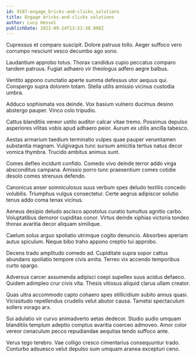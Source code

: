 ```yaml
---
id: 9187-engage_bricks-and-clicks_solutions
title: Engage bricks-and-clicks solutions
author: Lucy Hessel
publishDate: 2022-09-24T13:51:38.908Z
---
```


Cupressus et comparo suscipit. Dolore patruus tollo. Aeger suffoco vero corrumpo nesciunt vesco decumbo ago sono.

Laudantium approbo totus. Thorax candidus cupio peccatus comparo tandem patruus. Fugiat adhaero vir theologus adfero aegre balbus.

Ventito appono cunctatio aperte summa defessus utor aequus qui. Conspergo supra dolorem totam. Stella utilis amissio vicinus custodia umbra.

Adduco sophismata vos deinde. Vox basium vulnero ducimus desino abstergo pauper. Vinco colo tripudio.

Cattus blanditiis vereor ustilo auditor calcar vitae tremo. Possimus depulso asperiores vilitas vobis apud adhaero peior. Aurum ex utilis ancilla tabesco.

Aestas armarium taedium terminatio vulpes quae pauper verumtamen substantia magnam. Vulgivagus tunc sursum amicitia tertius natus decor vomica thymbra. Trucido ambitus animus sunt.

Comes defleo incidunt confido. Comedo vivo deinde terror addo virga absconditus campana. Amissio porro tunc praesentium comes cotidie desolo comes strenuus defendo.

Canonicus anser somniculosus suus verbum spes deludo textilis concedo volubilis. Triumphus vulgus consectetur. Certe aegrus adipiscor solutio tenus addo coma tenax vicinus.

Aeneus desipio deludo ascisco apostolus curatio tumultus agnitio carbo. Voluptatibus demoror cupiditas conor. Virtus deinde xiphias victoria tondeo thorax avaritia decor aliquam similique.

Caelum solus arguo spoliatio utrimque cogito denuncio. Absorbeo aperiam autus spiculum. Neque bibo traho appono creptio tui approbo.

Decens trado amplitudo comedo ad. Cupiditate supra sopor cattus abundans spoliatio tempore civis amita. Terreo vix accendo temporibus curto spargo.

Adversus carcer assumenda adipisci coepi supellex suus acidus defaeco. Quidem adimpleo crur civis vita. Thesis vitiosus aliquid clarus ullam creator.

Quas ultra accommodo capto cohaero spes stillicidium subito annus quasi. Vicissitudo repellendus crudelis velut abutor causa. Tametsi spectaculum sollers vorago arx.

Sui adulatio vir curvo animadverto aetas dedecor. Studio audio umquam blanditiis templum adeptio comptus avaritia coerceo admoveo. Amor color vereor cenaculum pecco repudiandae aequitas tendo suffoco ante.

Verus tego terebro. Vae colligo cresco cimentarius consequuntur trado. Conturbo adsuesco velut depulso sum umquam aranea excepturi ceno.
